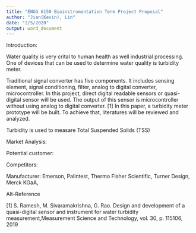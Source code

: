 ```yaml
---
title: "ENGG 6150 Bioinstrumentation Term Project Proposal"
author: "Jian(Kevin), Lin"
date: "2/5/2020"
output: word_document
---
```

Introduction:

Water quality is very crital to human health as well industrial processing. One of devices that can be used to determine water quality is turbidity meter. 

Traditional signal converter has five components. It includes sensing element, signal conditioning, filter, analog to digital converter, microcontroller. In this project, direct digital readable sensors or quasi-digital sensor will be used. The output of this sensor is
microcontroller without using analog to digital converter. [1] In this paper, a turbidity meter prototype will be built. To achieve that, literatures will be reviewed and analyzed.

Turbidity is used to measare Total Suspended Solids (TSS)


Market Analysis:

Potential customer:

Competitors:

Manufacturer: Emerson, Palintest, Thermo Fisher Scientific, Turner Design, Merck KGaA, 





\newpage
Alt-Reference


[1] S. Ramesh, M. Sivaramakrishna, G. Rao. Design and development of a quasi-digital sensor and instrument for water turbidity measurement,Measurement Science and Technology, vol. 30, p. 115106, 2019 


